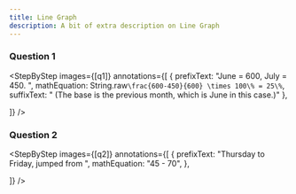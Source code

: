 ```yaml
---
title: Line Graph
description: A bit of extra description on Line Graph
---
```




### Question 1

<Accordions>
  <Accordion title="Question">
    <QuestionWithImage
      image={q1}
      subquestions={[
"The line graph below shows the number of cars sold in the showroom from June to November.",
"What was the percentage decrease in sale from June to July?"
]}
    />
  </Accordion>
  <Accordion title="Answer Walkthrough">

<StepByStep
  images={[q1]}
  annotations={[
    {
      prefixText: "June = 600, July = 450. ",
      mathEquation: String.raw`\frac{600-450}{600} \times 100\% = 25\%`,
      suffixText: " (The base is the previous month, which is June in this case.)"
    },

]}
/>

  </Accordion>
</Accordions>

### Question 2

<Accordions>
  <Accordion title="Question">
    <QuestionWithImage
      image={q2}
      subquestions={["The line graph shows the number of wallets sold in a shop from Monday to Saturday. During which one-day interval was the increase in the number of wallets sold by the shop the greatest?"
]}/>
  </Accordion>
  <Accordion title="Answer Walkthrough">

<StepByStep
  images={[q2]}
  annotations={[
    {
      prefixText: "Thursday to Friday, jumped from ",
      mathEquation: "45 - 70",
    },

]}
/>

  </Accordion>
</Accordions>
